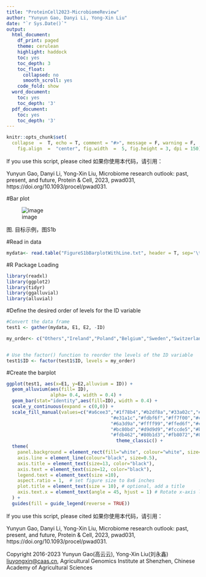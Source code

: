 ---
title: "ProteinCell2023-MicrobiomeReview"
author: "Yunyun Gao, Danyi Li, Yong-Xin Liu"
date: "`r Sys.Date()`"
output: 
  html_document:
    df_print: paged
    theme: cerulean
    highlight: haddock
    toc: yes
    toc_depth: 3
    toc_float:
      collapsed: no
      smooth_scroll: yes
    code_fold: show
  word_document:
    toc: yes
    toc_depth: '3'
  pdf_document:
    toc: yes
    toc_depth: '3'
---

```{r setup, include = FALSE}
knitr::opts_chunk$set(
  collapse  =  T, echo = T, comment = "#>", message = F, warning = F,
	fig.align  =  "center", fig.width  =  5, fig.height = 3, dpi = 150)
```

If you use this script, please cited 如果你使用本代码，请引用：

Yunyun Gao, Danyi Li, Yong-Xin Liu, Microbiome research outlook: past, present, and future, Protein & Cell, 2023, pwad031, https://doi.org/10.1093/procel/pwad031. 

#Bar plot

![image](FigureS1bBarplotWithLine.jpg)

图. 目标示例，图S1b


#Read in data

```{r}

mydata<- read.table("FigureS1bBarplotWithLine.txt", header = T, sep='\t')

```
#R Package Loading

```{r install, echo = TRUE}

library(readxl)
library(ggplot2)
library(tidyr)
library(ggalluvial)
library(alluvial)

```


#Define the desired order of levels for the ID variable

```{r parameter}
#Convert the data frame
test1 <- gather(mydata, E1, E2, -ID) 

my_order<- c("Others","Ireland","Poland","Belgium","Sweden","Switzerland","Denmark","Brazil","South Korea","Japan","India","France","Netherlands","Spain","Australia","Italy","Canada","United Kingdom","Germany","China","United States")


# Use the factor() function to reorder the levels of the ID variable
test1$ID <- factor(test1$ID, levels = my_order)

```


#Create the barplot

```{r}

ggplot(test1, aes(x=E1, y=E2,alluvium = ID)) + 
  geom_alluvium(aes(fill= ID),
                alpha= 0.4, width = 0.4) +
  geom_bar(stat="identity",aes(fill=ID), width = 0.4) +
  scale_y_continuous(expand = c(0,0)) +
  scale_fill_manual(values=c("#a6cee3","#1f78b4","#b2df8a","#33a02c","#fb9a99",
                                      "#e31a1c","#fdbf6f","#ff7f00","#cab2d6",
                                      "#6a3d9a","#ffff99","#ffed6f","#ccebc5",
                                      "#bc80bd","#d9d9d9","#fccde5","#b3de69",
                                      "#fdb462","#80b1d3","#fb8072","#8dd3c7"))+
                                        theme_classic() +
  theme(
    panel.background = element_rect(fill="white", colour="white", size=0.25),
    axis.line = element_line(colour="black", size=0.5),
    axis.title = element_text(size=13, color="black"),
    axis.text = element_text(size=12, color="black"),
    legend.text = element_text(size =10),
    aspect.ratio = 1,  # set figure size to 8x6 inches
    plot.title = element_text(size = 10), # optional, add a title
    axis.text.x = element_text(angle = 45, hjust = 1) # Rotate x-axis labels by 45 degrees
  ) +
  guides(fill = guide_legend(reverse = TRUE))

```

If you use this script, please cited 如果你使用本代码，请引用：

Yunyun Gao, Danyi Li, Yong-Xin Liu, Microbiome research outlook: past, present, and future, Protein & Cell, 2023, pwad031, https://doi.org/10.1093/procel/pwad031. 

Copyright 2016-2023 Yunyun Gao(高云云), Yong-Xin Liu(刘永鑫) <liuyongxin@caas.cn>, Agricultural Genomics Institute at Shenzhen, Chinese Academy of Agricultural Sciences
